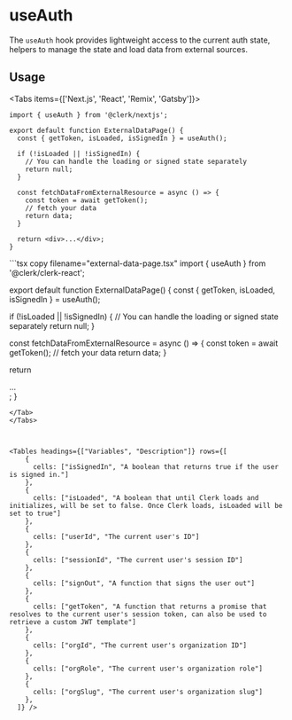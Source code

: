 
# useAuth

The `useAuth` hook provides lightweight access to the current auth state, helpers to manage the state and load data from external sources.
## Usage 

<Tabs items={['Next.js', 'React', 'Remix', 'Gatsby']}>
<Tab>
```tsx copy filename="pages/index.tsx"
import { useAuth } from '@clerk/nextjs';

export default function ExternalDataPage() {
  const { getToken, isLoaded, isSignedIn } = useAuth();
  
  if (!isLoaded || !isSignedIn) {
    // You can handle the loading or signed state separately
    return null;
  }
  
  const fetchDataFromExternalResource = async () => {
    const token = await getToken();
    // fetch your data
    return data;
  }
  
  return <div>...</div>;
}

```
</Tab>
<Tab>
```tsx copy filename="external-data-page.tsx"
import { useAuth } from '@clerk/clerk-react';

export default function ExternalDataPage() {
  const { getToken, isLoaded, isSignedIn } = useAuth();
  
  if (!isLoaded || !isSignedIn) {
    // You can handle the loading or signed state separately
    return null;
  }
  
  const fetchDataFromExternalResource = async () => {
    const token = await getToken();
    // fetch your data
    return data;
  }
  
  return <div>...</div>;
}

```
</Tab>
</Tabs>



<Tables headings={["Variables", "Description"]} rows={[
    {
      cells: ["isSignedIn", "A boolean that returns true if the user is signed in."]
    },
    {
      cells: ["isLoaded", "A boolean that until Clerk loads and initializes, will be set to false. Once Clerk loads, isLoaded will be set to true"]
    },
    {
      cells: ["userId", "The current user's ID"]
    },
    {
      cells: ["sessionId", "The current user's session ID"]
    },
    {
      cells: ["signOut", "A function that signs the user out"]
    },
    {
      cells: ["getToken", "A function that returns a promise that resolves to the current user's session token, can also be used to retrieve a custom JWT template"]
    },
    {
      cells: ["orgId", "The current user's organization ID"]
    },
    {
      cells: ["orgRole", "The current user's organization role"]
    },
    {
      cells: ["orgSlug", "The current user's organization slug"]
    },
  ]} />